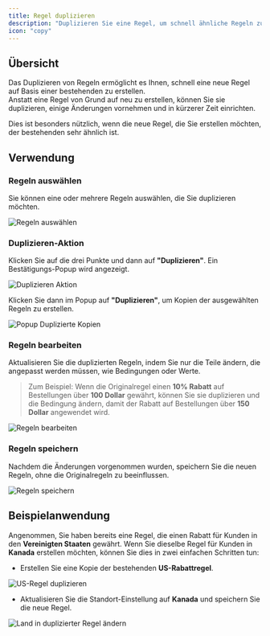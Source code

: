 ```yaml
---
title: Regel duplizieren
description: "Duplizieren Sie eine Regel, um schnell ähnliche Regeln zu erstellen und anzupassen."
icon: "copy"
---
```


## Übersicht

Das Duplizieren von Regeln ermöglicht es Ihnen, schnell eine neue Regel auf Basis einer bestehenden zu erstellen.  
Anstatt eine Regel von Grund auf neu zu erstellen, können Sie sie duplizieren, einige Änderungen vornehmen und in kürzerer Zeit einrichten.  

Dies ist besonders nützlich, wenn die neue Regel, die Sie erstellen möchten, der bestehenden sehr ähnlich ist.

## Verwendung
### Regeln auswählen  
Sie können eine oder mehrere Regeln auswählen, die Sie duplizieren möchten.  

<img
  src="/images/advanced/rule-duplication/select-rules.webp"
  alt="Regeln auswählen"
/>

### Duplizieren-Aktion 
Klicken Sie auf die drei Punkte und dann auf **"Duplizieren"**. Ein Bestätigungs-Popup wird angezeigt.

<img
  src="/images/advanced/rule-duplication/duplicate-action.webp"
  alt="Duplizieren Aktion"
/>

Klicken Sie dann im Popup auf **"Duplizieren"**, um Kopien der ausgewählten Regeln zu erstellen.

<img
  src="/images/advanced/rule-duplication/popup-duplicate-copies.webp"
  alt="Popup Duplizierte Kopien"
/>

### Regeln bearbeiten  
Aktualisieren Sie die duplizierten Regeln, indem Sie nur die Teile ändern, die angepasst werden müssen, wie Bedingungen oder Werte.  

> Zum Beispiel: Wenn die Originalregel einen **10% Rabatt** auf Bestellungen über **100 Dollar** gewährt, können Sie sie duplizieren und die Bedingung ändern, damit der Rabatt auf Bestellungen über **150 Dollar** angewendet wird.

<img
  src="/images/advanced/rule-duplication/modify-rules.webp"
  alt="Regeln bearbeiten"
/>

### Regeln speichern  
Nachdem die Änderungen vorgenommen wurden, speichern Sie die neuen Regeln, ohne die Originalregeln zu beeinflussen.  

<img
  src="/images/advanced/rule-duplication/save-rules.webp"
  alt="Regeln speichern"
/>

## Beispielanwendung  
Angenommen, Sie haben bereits eine Regel, die einen Rabatt für Kunden in den **Vereinigten Staaten** gewährt. Wenn Sie dieselbe Regel für Kunden in **Kanada** erstellen möchten, können Sie dies in zwei einfachen Schritten tun:

- Erstellen Sie eine Kopie der bestehenden **US-Rabattregel**. 

<img
  src="/images/advanced/rule-duplication/duplicate-united-states-rule.webp"
  alt="US-Regel duplizieren"
/>

- Aktualisieren Sie die Standort-Einstellung auf **Kanada** und speichern Sie die neue Regel.  

<img
  src="/images/advanced/rule-duplication/change-country-in-duplicated-rule.webp"
  alt="Land in duplizierter Regel ändern"
/>
